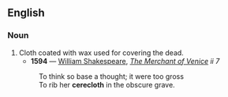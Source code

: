==English==

===Noun===
{{en-noun|-}}

# Cloth coated with wax used for covering the dead.
#*'''1594''' — [[w:William Shakespeare|William Shakespeare]], ''[[s:The Merchant of Venice|The Merchant of Venice]] ii 7''
#:To think so base a thought; it were too gross<br>To rib her '''cerecloth''' in the obscure grave.
